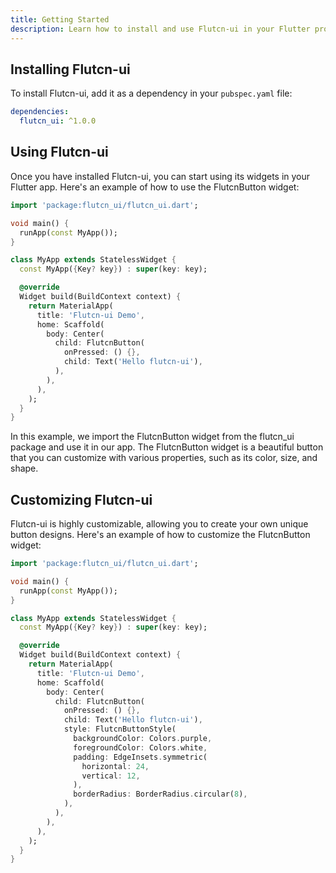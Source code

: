 ```yaml
---
title: Getting Started
description: Learn how to install and use Flutcn-ui in your Flutter projects.
---
```




## Installing Flutcn-ui

To install Flutcn-ui, add it as a dependency in your `pubspec.yaml` file:

```yaml
dependencies:
  flutcn_ui: ^1.0.0
```

## Using Flutcn-ui

Once you have installed Flutcn-ui, you can start using its widgets in your Flutter app. Here's an example of how to use the FlutcnButton widget:

```dart
import 'package:flutcn_ui/flutcn_ui.dart';

void main() {
  runApp(const MyApp());
}

class MyApp extends StatelessWidget {
  const MyApp({Key? key}) : super(key: key);

  @override
  Widget build(BuildContext context) {
    return MaterialApp(
      title: 'Flutcn-ui Demo',
      home: Scaffold(
        body: Center(
          child: FlutcnButton(
            onPressed: () {},
            child: Text('Hello flutcn-ui'),
          ),
        ),
      ),
    );
  }
}
```

In this example, we import the FlutcnButton widget from the flutcn_ui package and use it in our app. The FlutcnButton widget is a beautiful button that you can customize with various properties, such as its color, size, and shape.

## Customizing Flutcn-ui

Flutcn-ui is highly customizable, allowing you to create your own unique button designs. Here's an example of how to customize the FlutcnButton widget:

```dart
import 'package:flutcn_ui/flutcn_ui.dart';

void main() {
  runApp(const MyApp());
}

class MyApp extends StatelessWidget {
  const MyApp({Key? key}) : super(key: key);

  @override
  Widget build(BuildContext context) {
    return MaterialApp(
      title: 'Flutcn-ui Demo',
      home: Scaffold(
        body: Center(
          child: FlutcnButton(
            onPressed: () {},
            child: Text('Hello flutcn-ui'),
            style: FlutcnButtonStyle(
              backgroundColor: Colors.purple,
              foregroundColor: Colors.white,
              padding: EdgeInsets.symmetric(
                horizontal: 24,
                vertical: 12,
              ),
              borderRadius: BorderRadius.circular(8),
            ),
          ),
        ),
      ),
    );
  }
}
```

